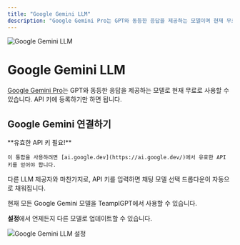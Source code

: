 ```yaml
---
title: "Google Gemini LLM"
description: "Google Gemini Pro는 GPT와 동등한 응답을 제공하는 모델이며 현재 무료로 사용할 수 있습니다."
---
```



<Image
  src="/images/anythingllm-setup/llm-configuration/cloud/google-gemini/header-image.png"
  height={1080}
  width={1920}
  quality={100}
  alt="Google Gemini LLM"
/>

# Google Gemini LLM

[Google Gemini Pro](https://ai.google.dev/)는 GPT와 동등한 응답을 제공하는 모델로 현재 무료로 사용할 수 있습니다. API 키에 등록하기만 하면 됩니다.

## Google Gemini 연결하기

<Callout type="info" emoji="️💡">
  **유효한 API 키 필요!**

    이 통합을 사용하려면 [ai.google.dev](https://ai.google.dev/)에서 유효한 API 키를 얻어야 합니다.

</Callout>

다른 LLM 제공자와 마찬가지로, API 키를 입력하면 채팅 모델 선택 드롭다운이 자동으로 채워집니다.

현재 모든 Google Gemini 모델을 TeamplGPT에서 사용할 수 있습니다.

**설정**에서 언제든지 다른 모델로 업데이트할 수 있습니다.

<Image
  src="/images/anythingllm-setup/llm-configuration/cloud/google-gemini/gemini-llm.png"
  height={1080}
  width={1920}
  quality={100}
  alt="Google Gemini LLM 설정"
/>
